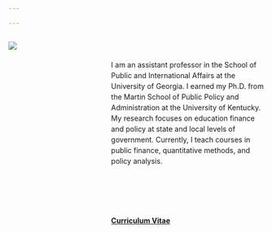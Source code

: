 ```yaml
---

---
```

<style>
.column-left{
  float: left;
  width: 33%;
  text-align: left;
}
.column-right{
  float: right;
  width: 60%;
  text-align: left;
  line-height: 1.5
}
</style>

<div class="column-left">
![](static-files/Combs.jpg)
</div>

<div class="column-right">

<br>

I am an assistant professor in the School of Public and International Affairs at the University of Georgia. I earned my Ph.D. from the Martin School of Public Policy and Administration at the University of Kentucky. My research focuses on education finance and policy at state and local levels of government. Currently, I teach courses in public finance, quantitative methods, and policy analysis.

<br><br><br>

#### [Curriculum Vitae](CV_Combs.pdf)
</div>
